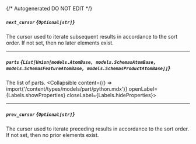 {/* Autogenerated DO NOT EDIT  */}

##### `next_cursor` *{`Optional[str]`}*
The cursor used to iterate subsequent results in accordance to the
sort order. If not set, then no later elements exist.


---
##### `parts` *{`List[Union[models.AtomBase, models.SchemasAtomBase, models.SchemasFeatureAtomBase, models.SchemasProductAtomBase]]`}*
The list of parts.
<Collapsible content={() => import('/content/types/models/part/python.mdx')} openLabel={Labels.showProperties} closeLabel={Labels.hideProperties}>
</Collapsible>

---
##### `prev_cursor` *{`Optional[str]`}*
The cursor used to iterate preceding results in accordance to the
sort order. If not set, then no prior elements exist.



